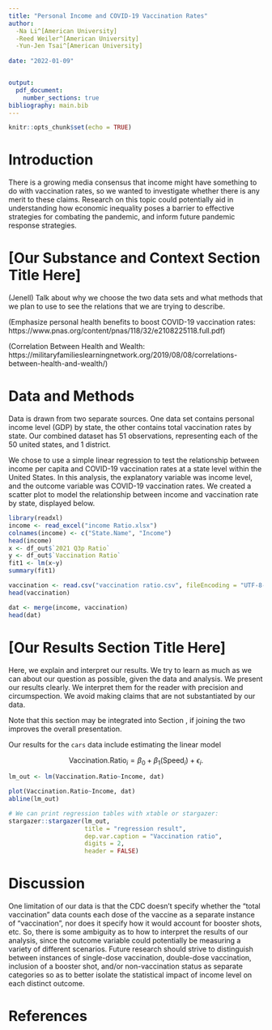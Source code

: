 ```yaml
---
title: "Personal Income and COVID-19 Vaccination Rates"
author: 
  -Na Li^[American University]
  -Reed Weiler^[American University]
  -Yun-Jen Tsai^[American University]
  
date: "2022-01-09"


output: 
  pdf_document:
    number_sections: true
bibliography: main.bib
---
```


```r
knitr::opts_chunk$set(echo = TRUE)
```




# Introduction

There is a growing media consensus that income might have something to do with vaccination rates, so we wanted to investigate whether there is any merit to these claims. Research on this topic could potentially aid in understanding how economic inequality poses a barrier to effective strategies for combating the pandemic, and inform future pandemic response strategies. 


# [Our Substance and Context Section Title Here]


(Jenell) Talk about why we choose the two data sets and what methods that we plan to use to see the relations that we are trying to describe. 

(Emphasize personal health benefits to boost COVID-19 vaccination rates: https://www.pnas.org/content/pnas/118/32/e2108225118.full.pdf)


(Correlation Between Health and Wealth: https://militaryfamilieslearningnetwork.org/2019/08/08/correlations-between-health-and-wealth/)

# Data and Methods
\label{section:data}

Data is drawn from two separate sources. One data set contains personal income level (GDP) by state, the other contains total vaccination rates by state. Our combined dataset has 51 observations, representing each of the 50 united states, and 1 district. 

We chose to use a simple linear regression to test the relationship between income per capita and COVID-19 vaccination rates at a state level within the United States. In this analysis, the explanatory variable was income level, and the outcome variable was COVID-19 vaccination rates. We created a scatter plot to model the relationship between income and vaccination rate by state, displayed below.

```r
library(readxl)
income <- read_excel("income Ratio.xlsx")
colnames(income) <- c("State.Name", "Income")
head(income)
x <- df_out$`2021 Q3p Ratio`
y <- df_out$`Vaccination Ratio`
fit1 <- lm(x~y)
summary(fit1)
```
```r
vaccination <- read.csv("vaccination ratio.csv", fileEncoding = "UTF-8-BOM")
head(vaccination)
```
```r
dat <- merge(income, vaccination)
head(dat)
```

# [Our Results Section Title Here]

Here, we explain and interpret our results. We try to learn as much as we can about our question as possible, given the data and analysis. We present our results clearly. We interpret them for the reader with precision and circumspection. We avoid making claims that are not substantiated by our data.

Note that this section may be integrated into Section \ref{section:data}, if joining the two improves the overall presentation.

Our results for the `cars` data include estimating the linear model 

$$\text{Vaccination.Ratio}_i = \beta_0 + \beta_1 (\text{Speed}_i) + \epsilon_i.$$

```r
lm_out <- lm(Vaccination.Ratio~Income, dat)
```

```r
plot(Vaccination.Ratio~Income, dat)
abline(lm_out)
```



```r
# We can print regression tables with xtable or stargazer:
stargazer::stargazer(lm_out, 
                     title = "regression result",
                     dep.var.caption = "Vaccination ratio",
                     digits = 2,
                     header = FALSE)
```



# Discussion

One limitation of our data is that the CDC doesn’t specify whether the “total vaccination” data counts each dose of the vaccine as a separate instance of “vaccination”, nor does it specify how it would account for booster shots, etc. So, there is some ambiguity as to how to interpret the results of our analysis, since the outcome variable could potentially be measuring a variety of different scenarios. Future research should strive to distinguish between instances of single-dose vaccination, double-dose vaccination, inclusion of a booster shot, and/or non-vaccination status as separate categories so as to better isolate the statistical impact of income level on each distinct outcome. 

# References 




